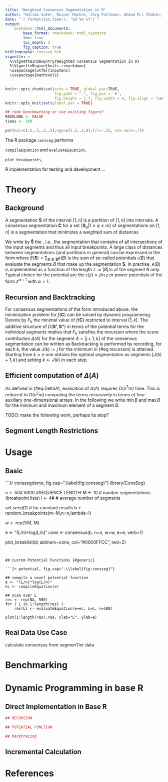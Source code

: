 ```yaml
---
title: "Weighted Consensus Segmentation in R"
author: "Halima Saker, Rainer Machne, Jörg Fallmann, Ahmad M.\ Shahin, Peter F. Stadler"
date: "`r format(Sys.time(), '%d %m %Y')`"
output:
    bookdown::html_document2:
        base_format: rmarkdown::html_vignette
        toc: true
        toc_depth: 2
        fig_caption: true
bibliography: consseg.bib
vignette: >
  %\VignetteIndexEntry{Weighted Consensus Segmentation in R}
  %\VignetteEngine{knitr::rmarkdown}
  \usepackage[utf8]{inputenc}
  \usepackage{mathtools}
---
```


```r
knitr::opts_chunk$set(echo = TRUE, global.par=TRUE,
                      fig.path = ".", fig.pos = 'h',
                      fig.height = 2.7, fig.width = 4, fig.align = "center")
knitr::opts_knit$set(global.par = TRUE)

## redo benchmarking or use existing figure?
REDOLONG <- FALSE
times <- 100
```

```r
par(mai=c(.5,.5,.3,.5),mgp=c(1.2,.3,0),tcl=-.25, cex.main=.75)
```


\newcommand{\e}{\mathfrak{e}}
\newcommand{\coloneqq}{:=} 


The R package `consseg` performs

`compileEquation` and `evaluateEquation`,

`plot_breakpoints`, 

R implementation for testing and development ...

# Theory {#theory}

## Background

A segmentation $\mathbf{S}$ of the interval $[1,n]$ is a partition of
$[1,n]$ into intervals. A consensus segmentation $\mathbf{C}$ for a set
$\{\mathbf{S}_q| 1\le q\le m\}$ of segmentations on $[1,n]$ is a
segmentation that minimizes a weighted sum of distances 
\begin{equation}
f(\mathbf{C}) \coloneqq \sum_{q=1}^m w_q D(\mathbf{C},\mathbf{S}_q)
\end{equation}

We write by $\mathbf{\hat S}$ the \emph{union segmentation}, i.e., the
segmentation that contains of all intersections of the input segments and
thus all input breakpoints. A large class of distances between
segmentations (and partitions in general) can be expressed in the form 
\begin{equation}
  D(\mathbf{S'},\mathbf{S''}) =
  E(\mathbf{S'})+E(\mathbf{S''})-2E(\mathbf{S'}\wedge\mathbf{S''})
\end{equation}
where $E(\mathbf{S})=\sum_{B\in\mathbf{S}} e(B)$ is the sum of so-called
potentials $\e(B)$ that evaluate the segments $B$ that make up the
segmentation $\mathbf{S}$. In practise, $e(B)$ is implemented as a function
of the length $z\coloneqq|B|/n$ of the segment $B$ only. Typical choice for the
potential are the \emph{negentropy} $\e(z)= z\ln z$ or power potentials
of the form $z^{\alpha+1}$ with $\alpha>1$. 

## Recursion and Backtracking

For consensus segmentations of the form introduced above, the minimization
problem for $f(\mathbf{C})$ can be solved by dynamic programming. Denote by
$F_k$ the minimal value of $f(\mathbf{C})$ restricted to interval $[1,k]$.
The additive structure of $D(\mathbf{S'},\mathbf{S''})$ in terms of the
potential terms for the individual segments implies that $F_k$ satisfies 
the recursion 
\begin{equation}
  F_k = \min_{j<k} F_j + \left(\Delta([j+1,k]) + F_j \right)
  (\#eq:recursion)
\end{equation}
where the score contribution $\Delta(A)$ for the segment $A=[j+1,k]$ of the
censensus segmentation can be written as 
\begin{equation}
\Delta(A) =
  \e(A) - 2\sum_{q=1}^m w_q \sum_{\substack{B\in \mathbf{S}_q\\
                                 B\cap A\ne\emptyset}}   \e(A\cap B) 
(\#eq:DeltaA)
\end{equation}
Backtracking is performed by recording, for each $k$, the value
$J(k)\coloneqq j$ for the minimum in (\#eq:recursion) is attained. Starting from
$k=n$ one obtains the optimal segmentation as segments $[J(k)+1,k]$ and
setting $k\leftarrow J(k)$ in each step.

## Efficient computation of $\Delta(A)$ 

As defined in (\#eq:DeltaA), evaluation of $\Delta(A)$ requires $O(n^3 m)$
time. This is reduced to $O(n^2m)$ computing the terms recursively in terms
of four auxiliary one-dimensional arrays. In the following we write
$\min B$ and $\max B$ for the mininum and maximum element of a segment $B$.
\begin{equation} 
  \delta_{<}(i) \coloneqq \sum_{q=1}^m
  w_q \sum_{\substack{B\in \mathbf{S}_q \\ \max B \le i}} \e(B)
  \qquad\text{and}\qquad
  \delta_{\le}(i) \coloneqq \sum_{q=1}^m
  w_q \sum_{\substack{B\in \mathbf{S}_q \\ \min B\le i}} \e(B)
\end{equation}


TODO: make the following work, perhaps its atop?


\begin{equation} 
  \delta^{\cap}_{<}(i) \coloneqq \sum_{q=1}^m w_q 
  \sum_{\substack{B\in \mathbf{S}_q \\ i\in B, i\ne\max B}}
  \e(B_{\le i})
  \qquad\text{and}\qquad
  \delta^{\cap}_{>}(i) \coloneqq \sum_{q=1}^m w_q 
  \sum_{\substack{B\in \mathbf{S}_q \\ i\in B, i\ne\min B}}
  \e(B_{\ge i})
(\#eq:deltacup)
\end{equation}





\begin{equation}
  \Delta([j+1,k]) = \e([j+1,k])
  -2 \big(
    \delta_{<}(k) - \delta_{\le}(j) +
    \delta^{\cap}_{<}(k)+ \delta^{\cap}_{>}(j+1) + \delta^*(j+1,k)
  \big)
(\#eq:Delta)
\end{equation}




## Segment Length Restrictions


# Usage

## Basic


```{r conssegdemo, fig.cap=".\\label{fig:consseg}"}
library(ConsSeg)

n <- 50# 5000 #SEQUENCE LENGTH
M <- 10 # number segmentations (breakpoint lists)
l <- 4# # average number of segments

set.seed(1) # for constant results
b <- random_breakpoints(m=M,n=n,lambda=l)

w <- rep(1/M, M)

e <- "(L/n)*log(L/n)"
cons <- consensus(b, n=n, w=w, e=e, verb=1)

plot_breaklist(b)
abline(v=cons, col="#0000FFCC", lwd=2)

```


## Custom Potential Functions {#generic}

```{r potential, fig.cap=".\\label{fig:consseg}"}

## compile a novel potential function
e <- "(L/n)*log(L/n)"
ec <- compileEquation(e)

## scan over L
res <- rep(NA, 500)
for ( L in 1:length(res) )
    res[L] <- evaluateEquation(e=ec, L=L, n=500)

plot(1:length(res),res, xlab="L", ylab=e)
```

## Real Data Use Case

calculate consensus from segmenTier data

# Benchmarking


# Dynamic Programming in base R {#appi}

## Direct Implementation in Base R

```r
## RECURSION

## POTENTIAL FUNCTION

## backtracing
```

## Incremental Calculation




# References
